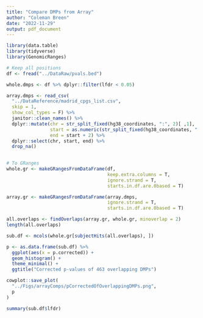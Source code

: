```yaml
---
title: "Compare DMPs from Array"
author: "Coleman Breen"
date: "2022-11-29"
output: pdf_document
---
```


```r
library(data.table)
library(tidyverse)
library(GenomicRanges)
```


```r

# Keep all positions
df <- fread("../DataRaw/pvals.bed")

whole.dmps <- df %>% dplyr::filter(lfdr < 0.05)

array.dmps <- read_csv(
  "../DataReference/madrid_cpgs_list.csv", 
  skip = 1,
  show_col_types = F) %>%
  janitor::clean_names() %>%
  dplyr::mutate(chr = str_split_fixed(hg38_coordinates, ":", 2)[ ,1],
                start = as.numeric(str_split_fixed(hg38_coordinates, ":", 2)[ ,2]) - 1,
                end = start + 2) %>% 
  dplyr::select(chr, start, end) %>%
  drop_na()
  
```


```r
# To GRanges
whole.gr <- makeGRangesFromDataFrame(df,
                                     keep.extra.columns = T,
                                     ignore.strand = T,
                                     starts.in.df.are.0based = T)

array.gr <- makeGRangesFromDataFrame(array.dmps,
                                     ignore.strand = T,
                                     starts.in.df.are.0based = T)
```



```r
all.overlaps <- findOverlaps(array.gr, whole.gr, minoverlap = 2)
length(all.overlaps)

```


```r
sub.df <- mcols(whole.gr[subjectHits(all.overlaps), ])

p <- as.data.frame(sub.df) %>% 
  ggplot(aes(x = p.corrected)) +
  geom_histogram() +
  theme_minimal() +
  ggtitle("Corrected p-values of 463 overlapping DMPs")

cowplot::save_plot(
  "../Figs/arrayComps/pCorrectedOfOverlappingDMPs.png",
  p
)

summary(sub.df$lfdr)
```


